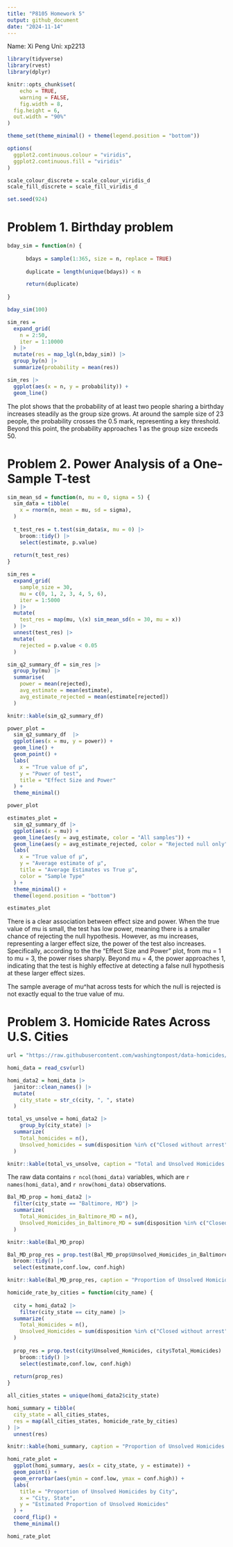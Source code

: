 ```yaml
---
title: "P8105 Homework 5"
output: github_document
date: "2024-11-14"
---
```

Name: Xi Peng   Uni: xp2213

```r
library(tidyverse)
library(rvest)
library(dplyr)

knitr::opts_chunk$set(
	echo = TRUE,
	warning = FALSE,
	fig.width = 8, 
  fig.height = 6,
  out.width = "90%"
)

theme_set(theme_minimal() + theme(legend.position = "bottom"))

options(
  ggplot2.continuous.colour = "viridis",
  ggplot2.continuous.fill = "viridis"
)

scale_colour_discrete = scale_colour_viridis_d
scale_fill_discrete = scale_fill_viridis_d

set.seed(924)
```

# Problem 1. Birthday problem

```r
bday_sim = function(n) {
  
      bdays = sample(1:365, size = n, replace = TRUE)
      
      duplicate = length(unique(bdays)) < n

      return(duplicate)
      
}

bday_sim(100)

```

```r
sim_res =
  expand_grid(
    n = 2:50,
    iter = 1:10000
  ) |> 
  mutate(res = map_lgl(n,bday_sim)) |> 
  group_by(n) |> 
  summarize(probability = mean(res))

sim_res |> 
  ggplot(aes(x = n, y = probability)) +
  geom_line()
```

The plot shows that the probability of at least two people sharing a birthday increases steadily as the group size grows. At around the sample size of 23 people, the probability crosses the 0.5 mark, representing a key threshold. Beyond this point, the probability approaches 1 as the group size exceeds 50.


# Problem 2. Power Analysis of a One-Sample T-test

```r
sim_mean_sd = function(n, mu = 0, sigma = 5) {
  sim_data = tibble(
    x = rnorm(n, mean = mu, sd = sigma),
  )
  
  t_test_res = t.test(sim_data$x, mu = 0) |> 
    broom::tidy() |> 
    select(estimate, p.value)
  
  return(t_test_res)
}

sim_res = 
  expand_grid(
    sample_size = 30,
    mu = c(0, 1, 2, 3, 4, 5, 6),
    iter = 1:5000
  ) |> 
  mutate(
    test_res = map(mu, \(x) sim_mean_sd(n = 30, mu = x))
  ) |>
  unnest(test_res) |>
  mutate(
    rejected = p.value < 0.05
  )

sim_q2_summary_df = sim_res |> 
  group_by(mu) |>
  summarise(
    power = mean(rejected),
    avg_estimate = mean(estimate),
    avg_estimate_rejected = mean(estimate[rejected])
  ) 

knitr::kable(sim_q2_summary_df)
```

```r
power_plot = 
  sim_q2_summary_df  |>
  ggplot(aes(x = mu, y = power)) +
  geom_line() +
  geom_point() +
  labs(
    x = "True value of μ",
    y = "Power of test",
    title = "Effect Size and Power"
  ) +
  theme_minimal()

power_plot
```

```r
estimates_plot = 
  sim_q2_summary_df |>
  ggplot(aes(x = mu)) +
  geom_line(aes(y = avg_estimate, color = "All samples")) +
  geom_line(aes(y = avg_estimate_rejected, color = "Rejected null only")) +
  labs(
    x = "True value of μ",
    y = "Average estimate of μ",
    title = "Average Estimates vs True μ",
    color = "Sample Type"
  ) +
  theme_minimal() +
  theme(legend.position = "bottom")

estimates_plot
```

There is a clear association between effect size and power. When the true value of mu is small, the test has low power, meaning there is a smaller chance of rejecting the null hypothesis. However, as mu increases, representing a larger effect size, the power of the test also increases. Specifically, according to the the "Effect Size and Power" plot, from mu = 1 to mu = 3, the power rises sharply. Beyond mu = 4, the power approaches 1, indicating that the test is highly effective at detecting a false null hypothesis at these larger effect sizes.

The sample average of mu^hat across tests for which the null is rejected is not exactly equal to the true value of mu. 


# Problem 3. Homicide Rates Across U.S. Cities

```r
url = "https://raw.githubusercontent.com/washingtonpost/data-homicides/refs/heads/master/homicide-data.csv"

homi_data = read_csv(url)

homi_data2 = homi_data |> 
  janitor::clean_names() |> 
  mutate(
    city_state = str_c(city, ", ", state)
  )

total_vs_unsolve = homi_data2 |> 
    group_by(city_state) |> 
  summarize(
    Total_homicides = n(),
    Unsolved_homicides = sum(disposition %in% c("Closed without arrest", "Open/No arrest"))
  )

knitr::kable(total_vs_unsolve, caption = "Total and Unsolved Homicides Across U.S. Cities")

```

The raw data contains `r ncol(homi_data)` variables, which are `r names(homi_data)`, and `r nrow(homi_data)` observations. 

```r
Bal_MD_prop = homi_data2 |> 
  filter(city_state == "Baltimore, MD") |> 
  summarize(
    Total_Homicides_in_Baltimore_MD = n(),
    Unsolved_Homicides_in_Baltimore_MD = sum(disposition %in% c("Closed without arrest", "Open/No arrest"))
  )

knitr::kable(Bal_MD_prop)

Bal_MD_prop_res = prop.test(Bal_MD_prop$Unsolved_Homicides_in_Baltimore_MD, Bal_MD_prop$Total_Homicides_in_Baltimore_MD) |> 
  broom::tidy() |> 
  select(estimate,conf.low, conf.high)

knitr::kable(Bal_MD_prop_res, caption = "Proportion of Unsolved Homicides in Baltimore, MD")
```

```r
homicide_rate_by_cities = function(city_name) {
  
  city = homi_data2 |> 
    filter(city_state == city_name) |> 
  summarize(
    Total_Homicides = n(),
    Unsolved_Homicides = sum(disposition %in% c("Closed without arrest", "Open/No arrest"))
  )
  
  prop_res = prop.test(city$Unsolved_Homicides, city$Total_Homicides) |> 
    broom::tidy() |> 
    select(estimate,conf.low, conf.high)
  
  return(prop_res)
}

all_cities_states = unique(homi_data2$city_state)

homi_summary = tibble(
  city_state = all_cities_states,
  res = map(all_cities_states, homicide_rate_by_cities)
) |> 
  unnest(res)

knitr::kable(homi_summary, caption = "Proportion of Unsolved Homicides Across U.S. Cities")
```

```r
homi_rate_plot = 
  ggplot(homi_summary, aes(x = city_state, y = estimate)) +
  geom_point() +
  geom_errorbar(aes(ymin = conf.low, ymax = conf.high)) +
  labs(
    title = "Proportion of Unsolved Homicides by City",
    x = "City, State",
    y = "Estimated Proportion of Unsolved Homicides"
  ) +
  coord_flip() +
  theme_minimal()

homi_rate_plot
```





